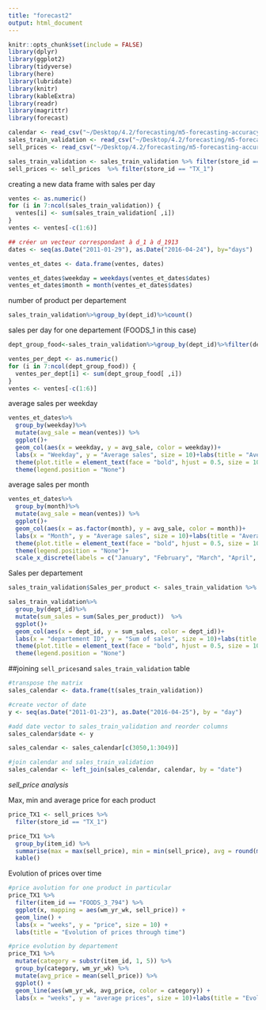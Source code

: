 ```yaml
---
title: "forecast2"
output: html_document
---
```

```r
knitr::opts_chunk$set(include = FALSE)
library(dplyr)
library(ggplot2)
library(tidyverse)
library(here)
library(lubridate)
library(knitr)
library(kableExtra)
library(readr)
library(magrittr)
library(forecast)

calendar <- read_csv("~/Desktop/4.2/forecasting/m5-forecasting-accuracy/calendar.csv")
sales_train_validation <- read_csv("~/Desktop/4.2/forecasting/m5-forecasting-accuracy/sales_train_validation.csv")
sell_prices <- read_csv("~/Desktop/4.2/forecasting/m5-forecasting-accuracy/sell_prices.csv")

sales_train_validation <- sales_train_validation %>% filter(store_id == "TX_1")
sell_prices <- sell_prices  %>% filter(store_id == "TX_1")
```

creating a new data frame with sales per day
```r

ventes <- as.numeric()
for (i in 7:ncol(sales_train_validation)) {
  ventes[i] <- sum(sales_train_validation[ ,i])
}
ventes <- ventes[-c(1:6)]

## créer un vecteur correspondant à d_1 à d_1913
dates <- seq(as.Date("2011-01-29"), as.Date("2016-04-24"), by="days")

ventes_et_dates <- data.frame(ventes, dates)

ventes_et_dates$weekday = weekdays(ventes_et_dates$dates)
ventes_et_dates$month = month(ventes_et_dates$dates)
```

number of product per departement
```r
sales_train_validation%>%group_by(dept_id)%>%count()
```

sales per day for one departement (FOODS_1 in this case)
```r
dept_group_food<-sales_train_validation%>%group_by(dept_id)%>%filter(dept_id=="FOODS_1")

ventes_per_dept <- as.numeric()
for (i in 7:ncol(dept_group_food)) {
  ventes_per_dept[i] <- sum(dept_group_food[ ,i])
}
ventes <- ventes[-c(1:6)]


```

average sales per weekday
```r
ventes_et_dates%>%
  group_by(weekday)%>%
  mutate(avg_sale = mean(ventes)) %>%
  ggplot()+
  geom_col(aes(x = weekday, y = avg_sale, color = weekday))+
  labs(x = "Weekday", y = "Average sales", size = 10)+labs(title = "Average sales per weekday") +
  theme(plot.title = element_text(face = "bold", hjust = 0.5, size = 10))+
  theme(legend.position = "None")
```

average sales per month
```r
ventes_et_dates%>%
  group_by(month)%>%
  mutate(avg_sale = mean(ventes)) %>%
  ggplot()+
  geom_col(aes(x = as.factor(month), y = avg_sale, color = month))+
  labs(x = "Month", y = "Average sales", size = 10)+labs(title = "Average sales per month") +
  theme(plot.title = element_text(face = "bold", hjust = 0.5, size = 10))+
  theme(legend.position = "None")+
  scale_x_discrete(labels = c("January", "February", "March", "April", "May", "June", "July", "August", "September", "October", "November", "December"))
```

Sales per departement
```r
sales_train_validation$Sales_per_product <- sales_train_validation %>% select(7:1919) %>% mutate() %>% rowSums()

sales_train_validation%>%
  group_by(dept_id)%>%
  mutate(sum_sales = sum(Sales_per_product))  %>%
  ggplot()+
  geom_col(aes(x = dept_id, y = sum_sales, color = dept_id))+
  labs(x = "departement ID", y = "Sum of sales", size = 10)+labs(title = "Sum of sales per departement") +
  theme(plot.title = element_text(face = "bold", hjust = 0.5, size = 10)) +
  theme(legend.position = "None")
```

##joining `sell_prices`and `sales_train_validation` table
```r
#transpose the matrix
sales_calendar <- data.frame(t(sales_train_validation))

#create vector of date
y <- seq(as.Date("2011-01-23"), as.Date("2016-04-25"), by = "day")

#add date vector to sales_train_validation and reorder columns
sales_calendar$date <- y

sales_calendar <- sales_calendar[c(3050,1:3049)]

#join calendar and sales_train_validation
sales_calendar <- left_join(sales_calendar, calendar, by = "date")
```

*sell_price analysis*

Max, min and average price for each product
```r
price_TX1 <- sell_prices %>% 
  filter(store_id == "TX_1")

price_TX1 %>% 
  group_by(item_id) %>%
  summarise(max = max(sell_price), min = min(sell_price), avg = round(mean(sell_price), digits = 2)) %>%
  kable()
```

Evolution of prices over time
```r
#price avolution for one product in particular
price_TX1 %>%
  filter(item_id == "FOODS_3_794") %>% 
  ggplot(x, mapping = aes(wm_yr_wk, sell_price)) +
  geom_line() +
  labs(x = "weeks", y = "price", size = 10) +
  labs(title = "Evolution of prices through time")

#price evolution by departement
price_TX1 %>%
  mutate(category = substr(item_id, 1, 5)) %>%
  group_by(category, wm_yr_wk) %>%
  mutate(avg_price = mean(sell_price)) %>%
  ggplot() +
  geom_line(aes(wm_yr_wk, avg_price, color = category)) +
  labs(x = "weeks", y = "average prices", size = 10)+labs(title = "Evolution of prices through time by category")

```

